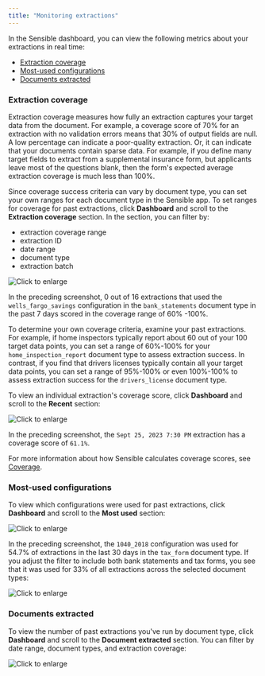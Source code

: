 ```yaml
---
title: "Monitoring extractions"
---
```


In the Sensible dashboard, you can view the following metrics about your extractions in real time:

* [Extraction coverage](/best-practices/metrics#extraction-coverage)
* [Most-used configurations](/best-practices/metrics#most-used-configurations)
* [Documents extracted](/best-practices/metrics#documents-extracted)

### Extraction coverage

Extraction coverage measures how fully an extraction captures your target data from the document. For example, a coverage score of 70% for an extraction with no validation errors means that 30% of output fields are null. A low percentage can indicate a poor-quality extraction. Or, it can indicate that your documents contain sparse data. For example, if you define many target fields to extract from a supplemental insurance form, but applicants leave most of the questions blank, then the form's expected average extraction coverage is much less than 100%.

Since coverage success criteria can vary by document type, you can set your own ranges for each document type in the Sensible app. To set ranges for coverage for past extractions, click **Dashboard** and scroll to the **Extraction coverage** section. In the section, you can filter by:

* extraction coverage range
* extraction ID
* date range
* document type
* extraction batch

![Click to enlarge](/images/dashboard_coverage.png)

In the preceding screenshot, 0 out of 16 extractions that used the `wells_fargo_savings` configuration in the `bank_statements` document type in the past 7 days scored in the coverage range of 60% -100%.

To determine your own coverage criteria, examine your past extractions. For example, if home inspectors typically report about 60 out of your 100 target data points, you can set a range of 60%-100% for your `home_inspection_report` document type to assess extraction success. In contrast, if you find that drivers licenses typically contain all your target data points, you can set a range of 95%-100% or even 100%-100% to assess extraction success for the `drivers_license` document type.

To view an individual extraction's coverage score, click **Dashboard** and scroll to the **Recent** section:

![Click to enlarge](/images/dashboard_coverage_1.png)

In the preceding screenshot, the `Sept 25, 2023 7:30 PM` extraction has a coverage score of `61.1%`.

 For more information about how Sensible calculates coverage scores, see [Coverage](/senseml-reference/concepts/coverage).

### Most-used configurations

To view which configurations were used for past extractions, click **Dashboard** and scroll to the **Most used** section:

![Click to enlarge](/images/dashboard_used_1.png)

In the preceding screenshot, the `1040_2018` configuration was used for 54.7% of extractions in the last 30 days in the `tax_form` document type. If you adjust the filter to include both bank statements and tax forms, you see that it was used for 33% of all extractions across the selected document types:

![Click to enlarge](/images/dashboard_used_2.png)

### Documents extracted

To view the number of past extractions you've run by document type, click **Dashboard** and scroll to the **Document extracted** section. You can filter by date range, document types, and extraction coverage:

![Click to enlarge](/images/dashboard_count.png)